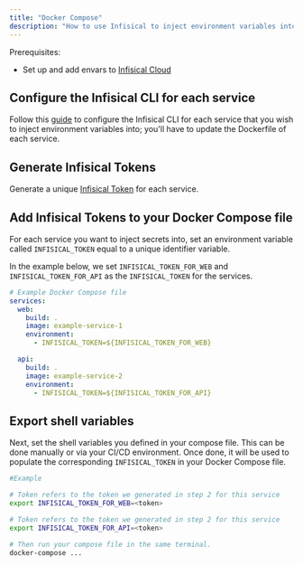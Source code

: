 ```yaml
---
title: "Docker Compose"
description: "How to use Infisical to inject environment variables into services defined in your Docker Compose file."
---
```


Prerequisites:

- Set up and add envars to [Infisical Cloud](https://app.infisical.com)

## Configure the Infisical CLI for each service

Follow this [guide](./docker) to configure the Infisical CLI for each service that you wish to inject environment variables into; you'll have to update the Dockerfile of each service.

## Generate Infisical Tokens

Generate a unique [Infisical Token](/documentation/platform/token) for each service.

## Add Infisical Tokens to your Docker Compose file

For each service you want to inject secrets into, set an environment variable called `INFISICAL_TOKEN` equal to a unique identifier variable.

In the example below, we set `INFISICAL_TOKEN_FOR_WEB` and `INFISICAL_TOKEN_FOR_API` as the `INFISICAL_TOKEN` for the services.

```yaml
# Example Docker Compose file
services:
  web:
    build: .
    image: example-service-1
    environment:
      - INFISICAL_TOKEN=${INFISICAL_TOKEN_FOR_WEB}

  api:
    build: .
    image: example-service-2
    environment:
      - INFISICAL_TOKEN=${INFISICAL_TOKEN_FOR_API}
```

## Export shell variables

Next, set the shell variables you defined in your compose file. This can be done manually or via your CI/CD environment. Once done, it will be used to populate the corresponding `INFISICAL_TOKEN`
in your Docker Compose file.

```bash
#Example

# Token refers to the token we generated in step 2 for this service
export INFISICAL_TOKEN_FOR_WEB=<token>

# Token refers to the token we generated in step 2 for this service
export INFISICAL_TOKEN_FOR_API=<token>

# Then run your compose file in the same terminal.
docker-compose ...
```
